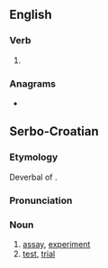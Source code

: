 ==English==

===Verb===
{{head|en|verb form}}

# {{en-past of|ogle}}

===Anagrams===
* {{anagrams|en|a=deglo|Le God|Lodge|e-gold|glode|golde|lodge}}

==Serbo-Croatian==

===Etymology===
Deverbal of {{l|sh|[[oglédati]] [[se]]}}.

===Pronunciation===
{{rfp|sh}}

===Noun===
{{sh-noun|g=m|head=ȍglēd}}

# [[assay]], [[experiment]]
# [[test]], [[trial]]